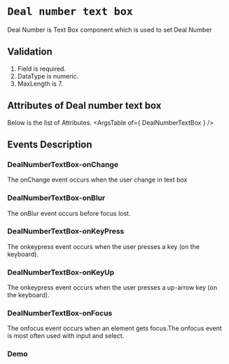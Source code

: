 <!-- Custom-MDX-Documentation.mdx -->

# `Deal number text box`

 
Deal Number is Text Box component which is used to set Deal Number 

## Validation 

1. Field is required.
2. DataType is numeric.
3. MaxLength is 7.

## Attributes of Deal number text box
Below is the list of Attributes.
<ArgsTable of={ DealNumberTextBox } /> 

## Events Description

### DealNumberTextBox-onChange

The onChange event occurs when the user change in text box

### DealNumberTextBox-onBlur

The onBlur event occurs before focus lost.

### DealNumberTextBox-onKeyPress

The onkeypress event occurs when the user presses a key (on the keyboard).

### DealNumberTextBox-onKeyUp

The onkeypress event occurs when the user presses a up-arrow key (on the keyboard).

### DealNumberTextBox-onFocus

The onfocus event occurs when an element gets focus.The onfocus event is most often used with input and select.
### Demo

<Canvas>
<Story id="dealnumbertextbox--primary" />
</Canvas>

 